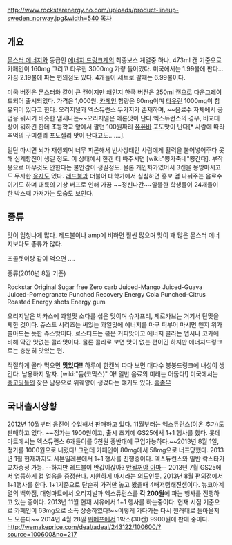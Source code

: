http://www.rockstarenergy.no.com/uploads/product-lineup-sweden_norway.jpg&width=540
[[목차]]
== 개요 ==
[[몬스터 에너지]]와 동급인 [[에너지 드링크]]계의 최종보스 계열중 하나. 473ml 캔 기준으로 카페인이 160mg 그리고 타우린 3000mg 가량 들어있다. 미국에서는 1.99불에 판다... 가끔 2.19불에 파는 편의점도 있다. 4개들이 세트로 팔때는 6.99불이다. 

미국 버전은 몬스터와 같이 큰 캔이지만 왜인지 한국 버전은 250ml 캔으로 다운그레이드되어 출시되었다. 가격은 1,000원. [[카페인]] 함량은 60mg이며 [[타우린]] 1000mg이 함유되어 있다고 한다.  오리지널과 엑스듀런스 두가지가 존재하며, ~~음료수 자체에서 공업용 뭐시기 비슷한 냄새나는~~오리지널은 메론맛이 난다.엑스듀런스의 경우, 비교대상이 뭐하긴 한데 초등학교 앞에서 팔던 100원짜리 [[쮸쮸바]] 포도맛이 난다[* 사람에 따라 추억의 구미젤리 포도젤리 맛이 난다고도.......].

일단 마시면 뇌가 재생되며 너무 피곤해서 빈사상태인 사람에게 활력을 불어넣어주다 못해 심계항진이 생길 정도. 이 상태에서 한캔 더 따주시면 [wiki:"뿅가죽네"뿅간다].  부작용으로 아무것도 안한다는 불안감이 생길정도. 물론 개인차가있어서 3캔을 몽땅마시고도 무사한 [[용자]]도 있다. [[레드불]]과 더불어 대학가에서 심심하면 홍보 겸 나눠주는 음료수이기도 하며 대륙의 기상 버프로 인해 가끔 ~~정신나간~~알뜰한 학생들이 24개들이 한 박스째 가져가는 모습도 보인다.


== 종류 ==
맛이 엄청나게 많다. 레드불이나 amp에 비하면 훨씬 많으며 맛이 꽤 많은 몬스터 에너지보다도 종류가 많다.

초콜렛이랑 같이 먹으면 ....

종류(2010년 8월 기준)

Rockstar Original
Sugar free
Zero carb
Juiced-Mango
Juiced-Guava
Juiced-Pomegranate
Punched
Recovery
Energy Cola
Punched-Citrus
Roasted
Energy shots
Energy gum

오리지날은 박카스에 과일맛 소다를 섞은 맛이며 슈가프리, 제로카브는 거기서 단맛을 제한 것이다. 쥬스드 시리즈는 써있는 과일맛에 에너지를 마구 퍼부어 마시면 왠지 위가 쫄아드는 듯한 쥬스맛이다. 로스티드는 볶은 커피맛이고 에너지 콜라는 펩시나 코카에 비해 약간 맛없는 콜라맛이다. 물론 콜라로 보면 맛이 없는 편이긴 하지만 에너지드링크로는 충분히 맛있는 편.

적절하게 골라 먹으면 '''맛있다!!''' 하루에 한캔씩 따다 보면 대다수 붕붕드링크에 내성이 생긴다. 남용하지 말자. [wiki:"둠(코믹스)" 아! 일반 음료의 미래는 어둡다!] 미국에서는 [[중고딩]]들의 잦은 남용으로 위궤양이 생겼다는 얘기도 있다. [[흠좀무]]


== 국내출시상황 ==
2012년 10월부터 웅진이 수입해서 판매하고 있다. 11월부터는 엑스듀런스(이온 추가)도 판매하고 있다. 
~~정가는 1900원이고, 출시 초기에 GS25에서 1+1 행사를 했다. 롯데마트에서는 엑스듀런스 6개들이를 5천원 중반대에 구입가능하다.~~2013년 8월 1일, 정가를 1000원으로 내렸다! 그런데 카페인이 80mg에서 58mg으로 너프당했다.
2013년 1월 현재까지도 세븐일레븐에서 1+1 행사를 진행중이다. 엑스듀런스와 일반 락스타가 교차증정 가능. --하지만 레드불이 반값이잖아? [[안될꺼야 아마]]--
2013년 7월 GS25에서 엉뚱하게 컵 얼음을 증정한다. 시원하게 마시라는 의도인듯.
2013년 8월 편의점에서 1+1행사를 한다. 1+1기준으로 단순히 가격만 놓고 봤을때 4배저렴해진셈이다. 뉴코아계열의 백화점, 대형마트에서 오리지널과 엑스듀런스를 '''각 200원'''에 파는 행사를 진행하고 있는 중이다.
2013년 11월 현재 시유에서 1+1 행사를 하는중이다. 현재 시점 기준으로 카페인이 63mg으로 소폭 상승하였다!~~이렇게 가다가는 다시 원래대로 돌아올지도 모른다~~
2014년 4월 28일 [[위메프]]에서 1박스(30캔) 9900원에 판매 중이다. http://wemakeprice.com/deal/adeal/243122/100600/?source=100600&no=217
